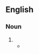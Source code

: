 {{also|Dixie cup|dixie cup}}
==English==

===Noun===
{{en-noun|head=[[Dixie]] [[cup|Cup]]}}

# {{alternative case form of|Dixie cup|lang=en}}
#* {{quote-text|lang=en|year=1979|author=Wright Morris|title=Fire Sermon|page=50|isbn=0803281048|passage=It's an outing for the boy, who walks ahead eating a '''Dixie Cup''' fudge sundae. Rubio's business district is a block from the beach, with an area of benches and trees that cars are not allowed to enter.}}